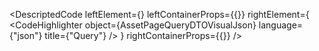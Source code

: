 
<DescriptedCode
  leftElement={<AssetPageQueryDTODesc />}
  leftContainerProps={{}}
  rightElement={
    <CodeHighlighter
      object={AssetPageQueryDTOVisualJson}
      language={"json"}
      title={"Query"}
    />
  }
  rightContainerProps={{}}
/>
